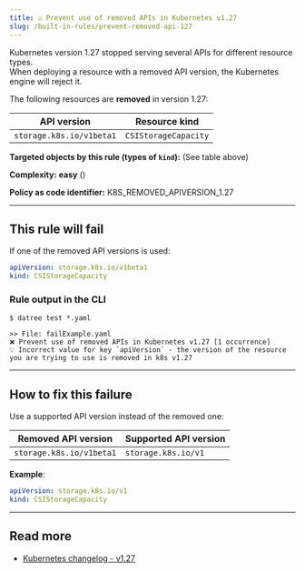 ```yaml
---
title: ☑️ Prevent use of removed APIs in Kubernetes v1.27
slug: /built-in-rules/prevent-removed-api-127
---
```



Kubernetes version 1.27 stopped serving several APIs for different resource types.  
When deploying a resource with a removed API version, the Kubernetes engine will reject it.

The following resources are **removed** in version 1.27:

| API version | Resource kind |
|-------------|---------------|
| `storage.k8s.io/v1beta1` | `CSIStorageCapacity` |

**Targeted objects by this rule (types of **`kind`**):** (See table above)

**Complexity:** **easy** (<Complexity/>)

**Policy as code identifier:** K8S_REMOVED_APIVERSION_1.27

---

## This rule will fail

If one of the removed API versions is used:

```yaml
apiVersion: storage.k8s.io/v1beta1
kind: CSIStorageCapacity
```

### Rule output in the CLI

```terminal
$ datree test *.yaml

>> File: failExample.yaml
❌ Prevent use of removed APIs in Kubernetes v1.27 [1 occurrence]
💡 Incorrect value for key `apiVersion` - the version of the resource you are trying to use is removed in k8s v1.27
```

---

## How to fix this failure

Use a supported API version instead of the removed one:

| Removed API version | Supported API version |
|-------------|---------------|
| `storage.k8s.io/v1beta1` | `storage.k8s.io/v1` |

**Example**:  

```yaml
apiVersion: storage.k8s.io/v1
kind: CSIStorageCapacity
```

---

## Read more

- [Kubernetes changelog - v1.27](https://github.com/kubernetes/kubernetes/blob/master/CHANGELOG/CHANGELOG-1.27.md#deprecations-and-removals)
